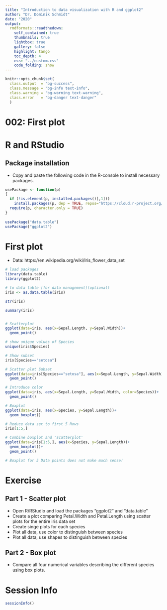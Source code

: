 ```yaml
---
title: "Introduction to data visualization with R and ggplot2"
author: "Dr. Dominik Schmidt"
date: "2020"
output:
  rmdformats::readthedown:
    self_contained: true
    thumbnails: true
    lightbox: true
    gallery: false
    highlight: tango
    toc_depth: 4    
    css: "../custom.css"     
    code_folding: show
---
```

```r

knitr::opts_chunk$set(
  class.output  = "bg-success",
  class.message = "bg-info text-info",
  class.warning = "bg-warning text-warning",
  class.error   = "bg-danger text-danger"
  )
```


# 002: First plot




# R and RStudio

## Package installation

- Copy and paste the following code in the R-console to install necessary packages.


```r

usePackage <- function(p) 	
{	
  if (!is.element(p, installed.packages()[,1]))	
    install.packages(p, dep = TRUE, repos="https://cloud.r-project.org/", lib=.libPaths()[1])	
  require(p, character.only = TRUE)	
}	
	
usePackage("data.table")
usePackage("ggplot2")


```





# First plot

- Data: https://en.wikipedia.org/wiki/Iris_flower_data_set


```r
# load packages
library(data.table)
library(ggplot2)

# to data table [for data management](optional)
iris <- as.data.table(iris)

str(iris)

summary(iris)


# Scatterplot
ggplot(data=iris, aes(x=Sepal.Length, y=Sepal.Width))+
  geom_point()

# show unique values of Species
unique(iris$Species)

# Show subset
iris[Species=="setosa"]

# Scatter plot Subset
ggplot(data=iris[Species=="setosa"], aes(x=Sepal.Length, y=Sepal.Width))+
  geom_point()

# Introduce color
ggplot(data=iris, aes(x=Sepal.Length, y=Sepal.Width, color=Species))+
  geom_point()

# Boxplot
ggplot(data=iris, aes(x=Species, y=Sepal.Length))+
  geom_boxplot()  

# Reduce data set to first 5 Rows
iris[1:5,]

# Combine boxplot and 'scatterplot'
ggplot(data=iris[1:5,], aes(x=Species, y=Sepal.Length))+
  geom_boxplot()+
  geom_point()

# Boxplot for 5 Data points does not make much sense!

```



# Exercise 

## Part 1 - Scatter plot

- Open R/RStudio and load the packages "ggplot2" and "data.table"
- Create a plot comparing Petal.Width and Petal.Length using scatter plots for the entire iris data set 
- Create singe plots for each species
- Plot all data, use color to distinguish between species 
- Plot all data, use shapes to distinguish between species

## Part 2 - Box plot

- Compare all four numerical variables describing the different species using box plots.





#  Session Info

```r

sessionInfo()

```